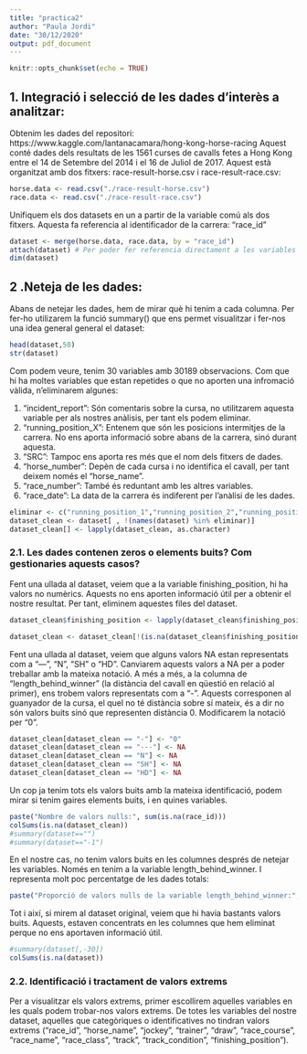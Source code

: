 ```yaml
---
title: "practica2"
author: "Paula Jordi"
date: "30/12/2020"
output: pdf_document
---
```


```r
knitr::opts_chunk$set(echo = TRUE)
```

## 1. Integració i selecció de les dades d’interès a analitzar:

Obtenim les dades del repositori: https://www.kaggle.com/lantanacamara/hong-kong-horse-racing
Aquest conté dades dels resultats de les 1561 curses de cavalls fetes a Hong Kong entre el 14 de Setembre del 2014 i el 16 de Juliol de 2017. Aquest està organitzat amb dos fitxers: race-result-horse.csv i race-result-race.csv:

```r
horse.data <- read.csv("./race-result-horse.csv")
race.data <- read.csv("./race-result-race.csv")
```

Unifiquem els dos datasets en un a partir de la variable comú als dos fitxers. Aquesta fa referencia al identificador de la carrera: "race_id"

```r
dataset <- merge(horse.data, race.data, by = "race_id")
attach(dataset) # Per poder fer referencia directament a les variables
dim(dataset)
```


## 2 .Neteja de les dades:

Abans de netejar les dades, hem de mirar què hi tenim a cada columna. Per fer-ho utilizarem la funció summary() que ens permet visualitzar i fer-nos una idea general general el dataset: 

```r
head(dataset,50)
str(dataset)
```

Com podem veure, tenim 30 variables amb 30189 observacions. Com que hi ha moltes variables que estan repetides o que no aporten una infromació vàlida, n'eliminarem algunes:

1. "incident_report": Són comentaris sobre la cursa, no utilitzarem aquesta variable per als nostres anàlisis, per tant els podem eliminar.
2. "running_position_X": Entenem que són les posicions intermitjes de la carrera. No ens aporta informació sobre abans de la carrera, sinó durant aquesta.
3. "SRC": Tampoc ens aporta res més que el nom dels fitxers de dades.
4. "horse_number": Depèn de cada cursa i no identifica el cavall, per tant deixem només el "horse_name".
5. "race_number": També és reduntant amb les altres variables.
6. "race_date": La data de la carrera és indiferent per l'anàlisi de les dades. 

```r
eliminar <- c("running_position_1","running_position_2","running_position_3","running_position_4","running_position_5","running_position_6","incident_report","src","race_date","race_number","horse_number","horse_id")
dataset_clean <- dataset[ , !(names(dataset) %in% eliminar)]
dataset_clean[] <- lapply(dataset_clean, as.character)
```


### 2.1. Les dades contenen zeros o elements buits? Com gestionaries aquests casos?

Fent una ullada al dataset, veiem que a la variable finishing_position, hi ha valors no numèrics. Aquests no ens aporten informació útil per a obtenir el nostre resultat.
Per tant, eliminem aquestes files del dataset.

```r
dataset_clean$finishing_position <- lapply(dataset_clean$finishing_position, as.integer) # tots aquells valors que no s'hagin pogut transformar són els no numèrics, i restaran com a "NA".

dataset_clean <- dataset_clean[!(is.na(dataset_clean$finishing_position)),] # eliminem les files sense resultats.
```

Fent una ullada al dataset, veiem que alguns valors NA estan representats com a "---", "N", "SH" o "HD". Canviarem aquests valors a NA per a poder treballar amb la mateixa notació. 
A més a més, a la columna de "length_behind_winner" (la distància del cavall en qüestió en relació al primer), ens trobem valors representats com a "-". Aquests corresponen al guanyador de la cursa, el quel no té distància sobre sí mateix, és a dir no són valors buits sinó que representen distància 0. Modificarem la notació per "0".

```r
dataset_clean[dataset_clean == "-"] <- "0"
dataset_clean[dataset_clean == "---"] <- NA
dataset_clean[dataset_clean == "N"] <- NA
dataset_clean[dataset_clean == "SH"] <- NA
dataset_clean[dataset_clean == "HD"] <- NA
```

Un cop ja tenim tots els valors buits amb la mateixa identificació, podem mirar si tenim gaires elements buits, i en quines variables.

```r
paste("Nombre de valors nulls:", sum(is.na(race_id)))
colSums(is.na(dataset_clean))
#summary(dataset=="")
#summary(dataset=="-1")
```

En el nostre cas, no tenim valors buits en les columnes després de netejar les variables. Només en tenim a la variable length_behind_winner. I representa molt poc percentatge de les dades totals:

```r
paste("Proporció de valors nulls de la variable length_behind_winner:", format(sum(is.na(dataset_clean$length_behind_winner))/nrow(dataset_clean), format = "f", digits = 3), "%")
```

Tot i així, si mirem al dataset original, veiem que hi havia bastants valors buits. Aquests, estaven concentrats en les columnes que hem eliminat perque no ens aportaven informació útil.

```r
#summary(dataset[,-30])
colSums(is.na(dataset))
```

### 2.2. Identificació i tractament de valors extrems

Per a visualitzar els valors extrems, primer escollirem aquelles variables en les quals podem trobar-nos valors extrems.
De totes les variables del nostre dataset, aquelles que categòriques o identificatives no tindran valors extrems  ("race_id", "horse_name", "jockey", "trainer", "draw", "race_course", "race_name", "race_class", "track", "track_condition", "finishing_position").



